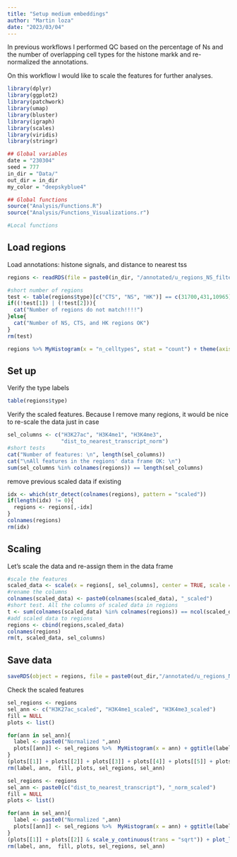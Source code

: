 ```yaml
---
title: "Setup medium embeddings"
author: "Martin loza"
date: "2023/03/04"
---
```


In previous workflows I performed QC based on the percentage of Ns and the number of overlapping cell types for the histone markk and re-normalized the annotations.

On this workflow I would like to scale the features for further analyses.

```r
library(dplyr)
library(ggplot2)
library(patchwork)
library(umap)
library(bluster)
library(igraph)
library(scales)
library(viridis)
library(stringr)

## Global variables
date = "230304"
seed = 777
in_dir = "Data/"
out_dir = in_dir
my_color = "deepskyblue4"

## Global functions
source("Analysis/Functions.R")
source("Analysis/Functions_Visualizations.r")

#Local functions
```

## Load regions

Load annotations: histone signals, and distance to nearest tss

```r
regions <- readRDS(file = paste0(in_dir, "/annotated/u_regions_NS_filtered_normalized_230304.rds"))

#short number of regions  
test <- table(regions$type)[c("CTS", "NS", "HK")] == c(31700,431,10965)
if((!test[1]) | (!test[2])){
  cat("Number of regions do not match!!!!")
}else{
  cat("Number of NS, CTS, and HK regions OK")
}
rm(test)
```

```r
regions %>% MyHistogram(x = "n_celltypes", stat = "count") + theme(axis.text.x = element_text(angle = 90, hjust = 1))
```

## Set up

Verify the type labels

```r
table(regions$type)
```

Verify the scaled features. Because I remove many regions, it would be nice to re-scale the data just in case

```r
sel_columns <- c("H3K27ac", "H3K4me1", "H3K4me3",
                 "dist_to_nearest_transcript_norm")
#short tests
cat("Number of features: \n", length(sel_columns))
cat("\nAll features in the regions' data frame OK: \n")
sum(sel_columns %in% colnames(regions)) == length(sel_columns)
```

remove previous scaled data if existing

```r
idx <- which(str_detect(colnames(regions), pattern = "scaled"))
if(length(idx) != 0){
  regions <- regions[,-idx]
}
colnames(regions)
rm(idx)
```

## Scaling

Let's scale the data and re-assign them in the data frame

```r
#scale the features
scaled_data <- scale(x = regions[, sel_columns], center = TRUE, scale = TRUE)
#rename the columns
colnames(scaled_data) <- paste0(colnames(scaled_data), "_scaled")
#short test. All the columns of scaled data in regions
t <- sum(colnames(scaled_data) %in% colnames(regions)) == ncol(scaled_data)
#add scaled data to regions
regions <- cbind(regions,scaled_data)
colnames(regions)
rm(t, scaled_data, sel_columns)
```

## Save data
```r
saveRDS(object = regions, file = paste0(out_dir,"/annotated/u_regions_NS_filtered_scaled_",date,".rds"))
```

Check the scaled features
```r
sel_regions <- regions
sel_ann <- c("H3K27ac_scaled", "H3K4me1_scaled", "H3K4me3_scaled")
fill = NULL
plots <- list()

for(ann in sel_ann){
  label <- paste0("Normalized ",ann)
  plots[[ann]] <- sel_regions %>%  MyHistogram(x = ann) + ggtitle(label)
}
(plots[[1]] + plots[[2]] + plots[[3]] + plots[[4]] + plots[[5]] + plots[[6]] + plots[[7]] & scale_y_continuous(trans = "sqrt")) + plot_layout(ncol = 3, guides = "collect")
rm(label, ann,  fill, plots, sel_regions, sel_ann)
```

```r
sel_regions <- regions
sel_ann <- paste0(c("dist_to_nearest_transcript"), "_norm_scaled")
fill = NULL
plots <- list()

for(ann in sel_ann){
  label <- paste0("Normalized ",ann)
  plots[[ann]] <- sel_regions %>%  MyHistogram(x = ann) + ggtitle(label)
}
(plots[[1]] + plots[[2]] & scale_y_continuous(trans = "sqrt")) + plot_layout(ncol = 2, guides = "collect")
rm(label, ann,  fill, plots, sel_regions, sel_ann)
```
